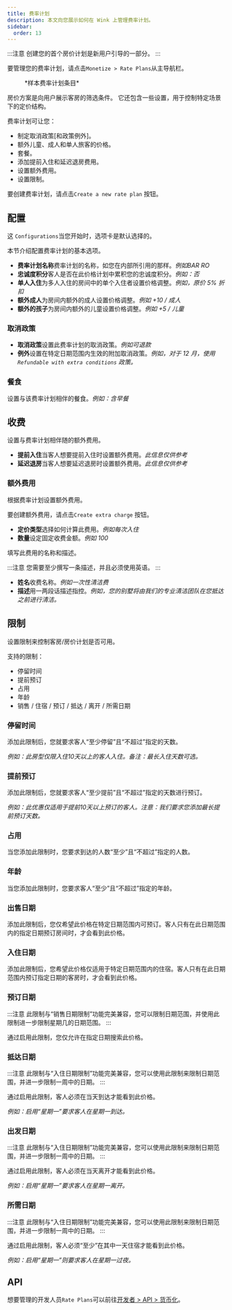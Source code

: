 ```yaml
---
title: 费率计划
description: 本文向您展示如何在 Wink 上管理费率计划。
sidebar:
  order: 13
---
```


:::注意
创建您的首个房价计划是新用户引导的一部分。
:::

要管理您的费率计划，请点击`Monetize > Rate Plans`从主导航栏。

<figure>
  <CloudinaryImage width="350" height="559" resize="scale" quality="best" alt="费率计划" src="academy/rate-plan" errorImage="noimage_opaque_nyrtl0.png" />

  <figcaption>*样本费率计划条目*</figcaption>
</figure>


房价方案是向用户展示客房的筛选条件。
它还包含一些设置，用于控制特定场景下的定价结构。

费率计划可让您：

* 制定取消政策\[和政策例外]。
* 额外儿童、成人和单人旅客的价格。
* 套餐。
* 添加提前入住和延迟退房费用。
* 设置额外费用。
* 设置限制。

要创建费率计划，请点击`Create a new rate plan` 按钮。

## 配置

这 `Configurations`当您开始时，选项卡是默认选择的。

本节介绍配置费率计划的基本选项。

* **费率计划名称**费率计划的名称，如您在内部所引用的那样。*例如BAR RO*
* **忠诚度积分**客人是否在此价格计划中累积您的忠诚度积分。*例如：否*
* **单人入住**为多人入住的房间中的单个入住者设置价格调整。*例如，原价 5% 折扣*
* **额外成人**为房间内额外的成人设置价格调整。*例如 +10 / 成人*
* **额外的孩子**为房间内额外的儿童设置价格调整。*例如 +5 / 儿童*

### 取消政策

* **取消政策**设置此费率计划的取消政策。*例如可退款*
* **例外**设置在特定日期范围内生效的附加取消政策。*例如，对于 12 月，使用`Refundable with extra conditions` 政策。*

### 餐食

设置与该费率计划相伴的餐食。*例如：含早餐*

## 收费

设置与费率计划相伴随的额外费用。

* **提前入住**当客人想要提前入住时设置额外费用。*此信息仅供参考*
* **延迟退房**当客人想要延迟退房时设置额外费用。*此信息仅供参考*

### 额外费用

根据费率计划设置额外费用。

要创建额外费用，请点击`Create extra charge` 按钮。

* **定价类型**选择如何计算此费用。*例如每次入住*
* **数量**设定固定收费金额。*例如 100*

填写此费用的名称和描述。

:::注意
您需要至少撰写一条描述，并且必须使用英语。
:::

* **姓名**收费名称。*例如一次性清洁费*
* **描述**用一两段话描述指控。*例如，您的别墅将由我们的专业清洁团队在您抵达之前进行清洁。*

## 限制

设置限制来控制客房/房价计划是否可用。

支持的限制：

* 停留时间
* 提前预订
* 占用
* 年龄
* 销售 / 住宿 / 预订 / 抵达 / 离开 / 所需日期

### 停留时间

添加此限制后，您就要求客人“至少停留”且“不超过”指定的天数。

*例如：此房型仅限入住10天以上的客人入住。备注：最长入住天数可选。*

### 提前预订

添加此限制后，您就要求客人“至少提前”且“不超过”指定的天数进行预订。

*例如：此优惠仅适用于提前10天以上预订的客人。注意：我们要求您添加最长提前预订天数。*

### 占用

当您添加此限制时，您要求到达的人数“至少”且“不超过”指定的人数。

### 年龄

当您添加此限制时，您要求客人“至少”且“不超过”指定的年龄。

### 出售日期

添加此限制后，您仅希望此价格在特定日期范围内可预订。客人只有在此日期范围内的指定日期预订房间时，才会看到此价格。

### 入住日期

添加此限制后，您希望此价格仅适用于特定日期范围内的住宿。客人只有在此日期范围内预订指定日期的客房时，才会看到此价格。

### 预订日期

:::注意
此限制与“销售日期限制”功能完美兼容，您可以限制日期范围，并使用此限制进一步限制星期几的日期范围。
:::

通过启用此限制，您仅允许在指定日期搜索此价格。

### 抵达日期

:::注意
此限制与“入住日期限制”功能完美兼容，您可以使用此限制来限制日期范围，并进一步限制一周中的日期。
:::

通过启用此限制，客人必须在当天到达才能看到此价格。

*例如：启用“星期一”要求客人在星期一到达。*

### 出发日期

:::注意
此限制与“入住日期限制”功能完美兼容，您可以使用此限制来限制日期范围，并进一步限制一周中的日期。
:::

通过启用此限制，客人必须在当天离开才能看到此价格。

*例如：启用“星期一”要求客人在星期一离开。*

### 所需日期

:::注意
此限制与“入住日期限制”功能完美兼容，您可以使用此限制来限制日期范围，并进一步限制一周中的日期。
:::

通过启用此限制，客人必须“至少”在其中一天住宿才能看到此价格。

*例如：启用“星期一”则要求客人在星期一过夜。*

## API

想要管理的开发人员`Rate Plans`可以前往[开发者 > API > 货币化](/developers/apis/#monetize-api)。

